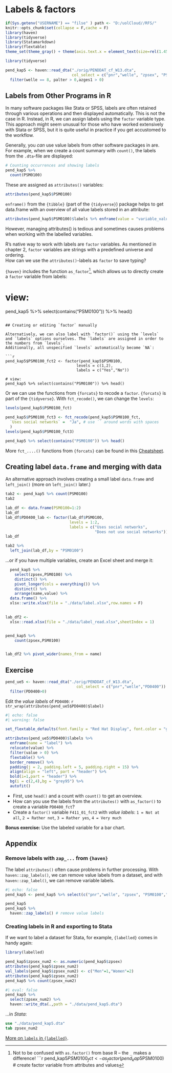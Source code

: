 # Labels & factors {#lab_fct}


```r
if(Sys.getenv("USERNAME") == "filse" ) path <- "D:/uolCloud//RFS/"
knitr::opts_chunk$set(collapse = F,cache = F)
library(haven)
library(tidyverse)
library(Statamarkdown)
library(flextable)
theme_set(theme_gray() + theme(axis.text.x = element_text(size=rel(1.45))))
```
```r
library(tidyverse)

pend_kap5 <- haven::read_dta("./orig/PENDDAT_cf_W13.dta",
                             col_select = c("pnr","welle", "zpsex", "PSM0100","azges1","palter")) %>% 
  filter(welle == 8, palter > 0,azges1 > 0)
```


## Labels from Other Programs in R

In many software packages like Stata or SPSS, labels are often retained through various operations and then displayed automatically. 
This is not the case in R. 
Instead, in R, we can assign labels using the `factor` variable type. 
This approach might seem unusual for those who have worked extensively with Stata or SPSS, but it is quite useful in practice if you get accustomed to the workflow.


Generally, you *can* use value labels from other software packages in are. 
For example, when we create a count summary with `count()`, the labels from the `.dta`-file are displayed:

```r
# Counting occurrences and showing labels
pend_kap5 %>% 
  count(PSM0100)
```
These are assigned as `attributes()` variables:

```r
attributes(pend_kap5$PSM0100)
```

`enframe()` from the `{tibble}` (part of the `{tidyverse}`) package helps to get data.frame with an overview of all value labels stored in an attribute:
```r
attributes(pend_kap5$PSM0100)$labels %>% enframe(value = "variable_value",name = "label")
```


However, managing attributes() is tedious and sometimes causes problems when working with the labelled variables.

R's native way to work with labels are `factor` variables.
As mentioned in chapter 2, `factor` variables are strings with a predefined universe and ordering.  
How can we use the `attributes()`-labels as `factor` to save typing?

`{haven}` includes the function `as_factor`[^2], which allows us to directly create a `factor` variable from labels:

[^2]: Not to be confused with `as.factor()` from base R – the `_` makes a difference!
```r
pend_kap5$PSM0100_fct <- as_factor(pend_kap5$PSM0100) # create factor variable from attributes and values

# view:
pend_kap5 %>% select(contains("PSM0100")) %>% head()
```

## Creating or editing `factor` manually

Alternatively, we can also label with `factor()` using the `levels` and `labels` options ourselves. The `labels` are assigned in order to the numbers from `levels`.
Additionally, all unspecified `levels` automatically become `NA`:

```r
pend_kap5$PSM0100_fct2 <- factor(pend_kap5$PSM0100,
                               levels = c(1,2),
                               labels = c("Yes","No"))

# view:
pend_kap5 %>% select(contains("PSM0100")) %>% head()

```

Or we can use the functions from `{forcats}` to recode a `factor`. `{forcats}` is part of the `{tidyverse}`. With `fct_recode()`, we can change the `levels`:

```r
levels(pend_kap5$PSM0100_fct)

pend_kap5$PSM0100_fct3 <- fct_recode(pend_kap5$PSM0100_fct,
  `Uses social networks` =  "Ja", # use `` around words with spaces
  )
levels(pend_kap5$PSM0100_fct3)
```

```r
pend_kap5 %>% select(contains("PSM0100")) %>% head()
```

More `fct_....()` functions from `{forcats}` can be found in this [Cheatsheet](https://raw.githubusercontent.com/rstudio/cheatsheets/main/factors.pdf).

## Creating label `data.frame` and merging with data

An alternative approach involves creating a small label `data.frame` and `left_join()` (more on `left_join()` later.)

```r
tab2 <- pend_kap5 %>% count(PSM0100)
tab2
```
```r
lab_df <- data.frame(PSM0100=1:2)
lab_df
lab_df$PD0400_lab <- factor(lab_df$PSM0100,
                            levels = 1:2,
                            labels = c("Uses social networks",
                                       "Does not use social networks"))
lab_df
```

```r
tab2 %>% 
  left_join(lab_df,by = "PSM0100")
```

...or if you have multiple variables, create an Excel sheet and merge it:

```r
  pend_kap5 %>% 
    select(zpsex,PSM0100) %>% 
    distinct() %>%  
    pivot_longer(cols = everything()) %>% 
    distinct() %>% 
    arrange(name,value) %>% 
  data.frame() %>% 
  xlsx::write.xlsx(file = "./data/label.xlsx",row.names = F)

  
lab_df2 <- 
  xlsx::read.xlsx(file = "./data/label_read.xlsx",sheetIndex = 1)


pend_kap5 %>% 
    count(zpsex,PSM0100) 


lab_df2 %>% pivot_wider(names_from = name)
```




## Exercise

```r
pend_ue5 <- haven::read_dta("./orig/PENDDAT_cf_W13.dta",
                               col_select = c("pnr","welle","PD0400")) %>% 
  filter(PD0400>0)
```

Edit the *value labels* of `PD0400`: `r str_wrap(attributes(pend_ue5$PD0400)$label)`

```r
#| echo: false
#| warning: false

set_flextable_defaults(font.family = "Red Hat Display", font.color = "grey25", border.color = "grey25", font.size = 8, padding = .75)

attributes(pend_ue5$PD0400)$labels %>% 
  enframe(name = "label") %>% 
  relocate(value) %>% 
  filter(value > 0) %>% 
  flextable() %>% 
  border_remove() %>% 
  padding(j = 2, padding.left = 5, padding.right = 15) %>% 
  align(align = "left", part = "header") %>% 
  bold(i=1,part = "header") %>% 
  bg(i = c(2,4),bg = "grey95") %>% 
  autofit() 
```

+ First, use `head()` and a count with `count()` to get an overview.
+ How can you use the labels from the `attributes()` with `as_factor()` to create a variable `PD0400_fct`?
+ Create a `factor()` variable `F411_01_fct2` with *value labels*: `1 = Not at all`, `2 = Rather not`, `3 = Rather yes`, `4 = Very much`

**Bonus exercise:** Use the labeled variable for a bar chart.

## Appendix

### Remove labels with `zap_...` from `{haven}`

The label `attributes()` often cause problems in further processing. With `haven::zap_labels()`, we can remove value labels from a dataset, and with `haven::zap_label()`, we can remove variable labels.

```r
#| echo: false
pend_kap5 <- pend_kap5 %>% select(c("pnr","welle", "zpsex", "PSM0100","azges1","palter"))
```

```r
pend_kap5
pend_kap5 %>% 
  haven::zap_labels() # remove value labels
```


### Creating labels in R and exporting to Stata

If we want to label a dataset for Stata, for example, `{labelled}` comes in handy again:

```r
library(labelled)
```

```r
pend_kap5$zpsex_num2 <- as.numeric(pend_kap5$zpsex)
attributes(pend_kap5$zpsex_num2)
val_labels(pend_kap5$zpsex_num2) <- c("Men"=1,"Women"=2)
attributes(pend_kap5$zpsex_num2)
pend_kap5 %>% count(zpsex_num2)
```
```r
#| eval: false
pend_kap5 %>% 
  select(zpsex_num2) %>% 
  haven::write_dta(.,path = "./data/pend_kap5.dta")
```

...in *Stata*:
```stata
use "./data/pend_kap5.dta" 
tab zpsex_num2 
```

[More on `labels` in `{labelled}`](https://joseph.larmarange.net/intro_labelled.html).